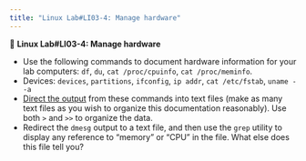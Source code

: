 ```yaml
---
title: "Linux Lab#LI03-4: Manage hardware"
---
```


::: {.labs}
📘 **Linux Lab#LI03-4: Manage hardware**

- Use the following commands to document hardware information for your lab computers: `df`, `du`, `cat /proc/cpuinfo`, `cat /proc/meminfo`.
- Devices: `devices`, `partitions`, `ifconfig`, `ip addr`, `cat /etc/fstab`, `uname --a`
- [Direct the output](https://www.redhat.com/sysadmin/redirect-operators-bash) from these commands into text files (make as many text files as you wish to organize this documentation reasonably). Use both `>` and `>>` to organize the data.
- Redirect the `dmesg` output to a text file, and then use the `grep` utility to display any reference to "memory" or "CPU" in the file. What else does this file tell you?
:::
